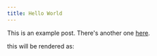 ```yaml
---
title: Hello World
---
```


This is an example post. There's another one [here](/posts/example-post).

this will be rendered as:
